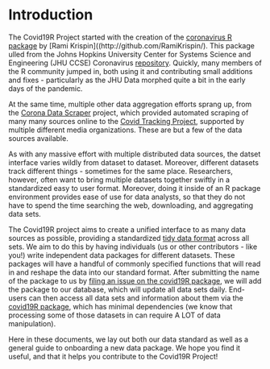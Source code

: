 # Introduction {#intro}

The Covid19R Project started with the creation of the [coronavirus R package](http://github.com/RamiKrispin/coronavirus) by [Rami Krispin]((http://github.com/RamiKrispin/). This package ulled from the Johns Hopkins University Center for Systems Science and Engineering (JHU CCSE) Coronavirus [repository](https://github.com/CSSEGISandData/COVID-19). Quickly, many members of the R community jumped in, both using it and contributing small additions and fixes - particularly as the JHU Data morphed quite a bit in the early days of the pandemic.

At the same time, multiple other data aggregation efforts sprang up, from the [Corona Data Scraper](https://coronadatascraper.com/#home) project, which provided automated scraping of many many sources online to the [Covid Tracking Project](https://covidtracking.com/), supported by multiple different media organizations. These are but a few of the data sources available.

As with any massive effort with multiple distributed data sources, the datset interface varies wildly from dataset to dataset. Moreover, different datasets track different things - sometimes for the same place. Researchers, however, often want to bring multiple datasets together swiftly in a standardized easy to user format. Moreover, doing it inside of an R package environment provides ease of use for data analysts, so that they do not have to spend the time searching the web, downloading, and aggregating data sets.

The Covid19R project aims to create a unified interface to as many data sources as possible, providing a standardized [tidy data format](https://vita.had.co.nz/papers/tidy-data.pdf) across all sets. We aim to do this by having individuals (us or other contributors - like you!) write independent data packages for different datasets. These packages will have a handful of commonly specified functions that will read in and reshape the data into our standard format. After submitting the name of the package to us by [filing an issue on the covid19R package](https://github.com/Covid19R/covid19R/issues), we will add the package to our database, which will update all data sets daily. End-users can then access all data sets and information about them via the [covid19R package](https://github.com/Covid19R/covid19R), which has minimal dependencies (we know that processing some of those datasets in can require A LOT of data manipulation).

Here in these documents, we lay out both our data standard as well as a general guide to onboarding a new data package. We hope you find it useful, and that it helps you contribute to the Covid19R Project!



